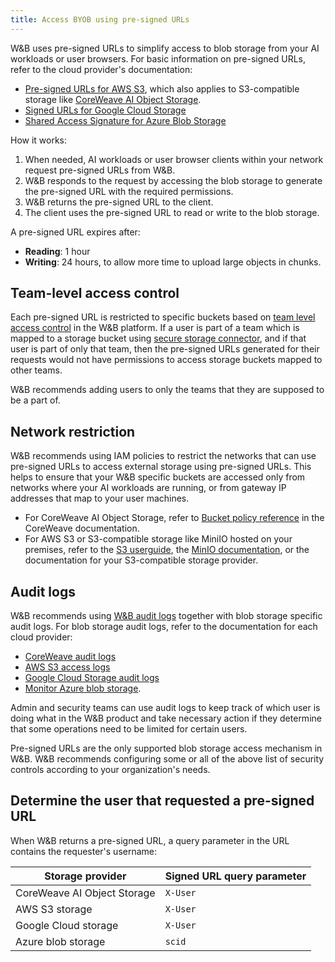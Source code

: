```yaml
---
title: Access BYOB using pre-signed URLs
---
```


W&B uses pre-signed URLs to simplify access to blob storage from your AI workloads or user browsers. For basic information on pre-signed URLs, refer to the cloud provider's documentation:

- [Pre-signed URLs for AWS S3](https://docs.aws.amazon.com/AmazonS3/latest/userguide/using-presigned-url.html), which also applies to S3-compatible storage like [CoreWeave AI Object Storage](https://docs.coreweave.com/docs/products/storage/object-storage).
- [Signed URLs for Google Cloud Storage](https://cloud.google.com/storage/docs/access-control/signed-urls)
- [Shared Access Signature for Azure Blob Storage](https://learn.microsoft.com/azure/storage/common/storage-sas-overview)

How it works:
1. When needed, AI workloads or user browser clients within your network request pre-signed URLs from W&B.
1. W&B responds to the request by accessing the blob storage to generate the pre-signed URL with the required permissions.
1. W&B returns the pre-signed URL to the client.
1. The client uses the pre-signed URL to read or write to the blob storage.

A pre-signed URL expires after:
- **Reading**: 1 hour
- **Writing**: 24 hours, to allow more time to upload large objects in chunks.

## Team-level access control

Each pre-signed URL is restricted to specific buckets based on [team level access control](/platform/hosting/iam/access-management/manage-organization#add-and-manage-teams) in the W&B platform. If a user is part of a team which is mapped to a storage bucket using [secure storage connector](./secure-storage-connector), and if that user is part of only that team, then the pre-signed URLs generated for their requests would not have permissions to access storage buckets mapped to other teams. 

<Note>
W&B recommends adding users to only the teams that they are supposed to be a part of.
</Note>

## Network restriction
W&B recommends using IAM policies to restrict the networks that can use pre-signed URLs to access external storage using pre-signed URLs. This helps to ensure that your W&B specific buckets are accessed only from networks where your AI workloads are running, or from gateway IP addresses that map to your user machines. 

- For CoreWeave AI Object Storage, refer to [Bucket policy reference](https://docs.coreweave.com/docs/products/storage/object-storage/reference/bucket-policy#condition) in the CoreWeave documentation.
- For AWS S3 or S3-compatible storage like MiniIO hosted on your premises, refer to the [S3 userguide](https://docs.aws.amazon.com/AmazonS3/latest/userguide/using-presigned-url.html#PresignedUrlUploadObject-LimitCapabilities), the [MinIO documentation](https://github.com/minio/minio), or the documentation for your S3-compatible storage provider.

## Audit logs

W&B recommends using [W&B audit logs](../monitoring-usage/audit-logging) together with blob storage specific audit logs. For blob storage audit logs, refer to the documentation for each cloud provider:
- [CoreWeave audit logs](https://docs.coreweave.com/docs/products/storage/object-storage/concepts/audit-logging#audit-logging-policies)
- [AWS S3 access logs](https://docs.aws.amazon.com/AmazonS3/latest/userguide/ServerLogs.html)
- [Google Cloud Storage audit logs](https://cloud.google.com/storage/docs/audit-logging)
- [Monitor Azure blob storage](https://learn.microsoft.com/azure/storage/blobs/monitor-blob-storage).

Admin and security teams can use audit logs to keep track of which user is doing what in the W&B product and take necessary action if they determine that some operations need to be limited for certain users.

<Note>
Pre-signed URLs are the only supported blob storage access mechanism in W&B. W&B recommends configuring some or all of the above list of security controls according to your organization's needs.
</Note>

## Determine the user that requested a pre-signed URL
When W&B returns a pre-signed URL, a query parameter in the URL contains the requester's username:

| Storage provider            | Signed URL query parameter |
|-----------------------------|-----------|
| CoreWeave AI Object Storage | `X-User`  |
| AWS S3 storage              | `X-User`  |
| Google Cloud storage        | `X-User`  |
| Azure  blob storage         | `scid`    |
